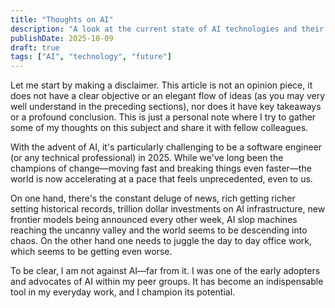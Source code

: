 ```yaml
---
title: "Thoughts on AI"
description: "A look at the current state of AI technologies and their impact on various industries."
publishDate: 2025-10-09
draft: true
tags: ["AI", "technology", "future"]
---
```


Let me start by making a disclaimer. This article is not an opinion piece, it does not have a clear objective or an elegant flow of ideas (as you may very well understand in the preceding sections), nor does it have key takeaways or a profound conclusion. This is just a personal note where I try to gather some of my thoughts on this subject and share it with fellow colleagues.

With the advent of AI, it's particularly challenging to be a software engineer (or any technical professional) in 2025. While we've long been the champions of change—moving fast and breaking things even faster—the world is now accelerating at a pace that feels unprecedented, even to us.

On one hand, there's the constant deluge of news, rich getting richer setting historical records, trillion dollar investments on AI infrastructure, new frontier models being announced every other week, AI slop machines reaching the uncanny valley and the world seems to be descending into chaos. On the other hand one needs to juggle the day to day office work, which seems to be getting even worse.

To be clear, I am not against AI—far from it. I was one of the early adopters and advocates of AI within my peer groups. It has become an indispensable tool in my everyday work, and I champion its potential.
